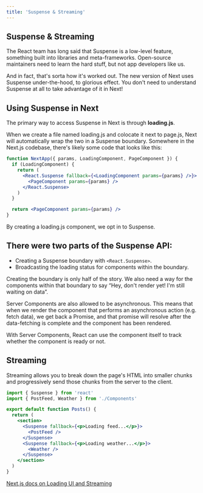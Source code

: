 ```yaml
---
title: 'Suspense & Streaming'
---
```


## Suspense & Streaming

The React team has long said that Suspense is a low-level feature, something built into libraries and meta-frameworks. Open-source maintainers need to learn the hard stuff, but not app developers like us.

And in fact, that's sorta how it's worked out. The new version of Next uses Suspense under-the-hood, to glorious effect. You don't need to understand Suspense at all to take advantage of it in Next!

## Using Suspense in Next

The primary way to access Suspense in Next is through **loading.js**.

When we create a file named loading.js and colocate it next to page.js, Next will automatically wrap the two in a Suspense boundary. Somewhere in the Next.js codebase, there's likely some code that looks like this:

```jsx
function NextApp({ params, LoadingComponent, PageComponent }) {
  if (LoadingComponent) {
    return (
      <React.Suspense fallback={<LoadingComponent params={params} />}>
        <PageComponent params={params} />
      </React.Suspense>
    )
  }

  return <PageComponent params={params} />
}
```

By creating a loading.js component, we opt in to Suspense.

## There were two parts of the Suspense API:

- Creating a Suspense boundary with `<React.Suspense>`.
- Broadcasting the loading status for components within the boundary.

Creating the boundary is only half of the story. We also need a way for the components within that boundary to say “Hey, don't render yet! I'm still waiting on data”.

Server Components are also allowed to be asynchronous. This means that when we render the component that performs an asynchronous action (e.g. fetch data), we get back a Promise, and that promise will resolve after the data-fetching is complete and the component has been rendered.

With Server Components, React can use the component itself to track whether the component is ready or not.

## Streaming

Streaming allows you to break down the page's HTML into smaller chunks and progressively send those chunks from the server to the client.

```jsx
import { Suspense } from 'react'
import { PostFeed, Weather } from './Components'

export default function Posts() {
  return (
    <section>
      <Suspense fallback={<p>Loading feed...</p>}>
        <PostFeed />
      </Suspense>
      <Suspense fallback={<p>Loading weather...</p>}>
        <Weather />
      </Suspense>
    </section>
  )
}
```

[Next.js docs on Loading UI and Streaming](https://nextjs.org/docs/app/building-your-application/routing/loading-ui-and-streaming)
